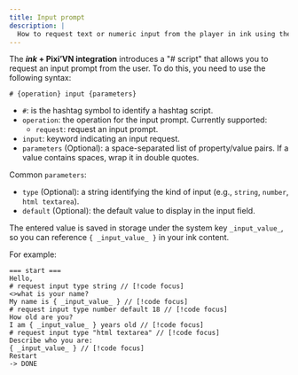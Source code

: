 ```yaml
---
title: Input prompt
description: |
  How to request text or numeric input from the player in ink using the Pixi’VN "# script" and access the result inside your narrative.
---
```


The ***ink* + Pixi’VN integration** introduces a "# script" that allows you to request an <DynamicLink href="/start/input">input prompt</DynamicLink> from the user. To do this, you need to use the following syntax:

```ink
# {operation} input {parameters}
```

* `#`: is the hashtag symbol to identify a hashtag script.
* `operation`: the operation for the input prompt. Currently supported:
  * `request`: request an input prompt.
* `input`: keyword indicating an input request.
* `parameters` (Optional): a space-separated list of property/value pairs. If a value contains spaces, wrap it in double quotes.

Common `parameters`:

* `type` (Optional): a string identifying the kind of input (e.g., `string`, `number`, `html textarea`).
* `default` (Optional): the default value to display in the input field.

The entered value is saved in storage under the system key `_input_value_`, so you can reference `{ _input_value_ }` in your ink content.

For example:

```ink
=== start ===
Hello, 
# request input type string // [!code focus]
<>what is your name?
My name is { _input_value_ } // [!code focus]
# request input type number default 18 // [!code focus]
How old are you?
I am { _input_value_ } years old // [!code focus]
# request input type "html textarea" // [!code focus]
Describe who you are:
{ _input_value_ } // [!code focus]
Restart
-> DONE
```

<InputExample />

